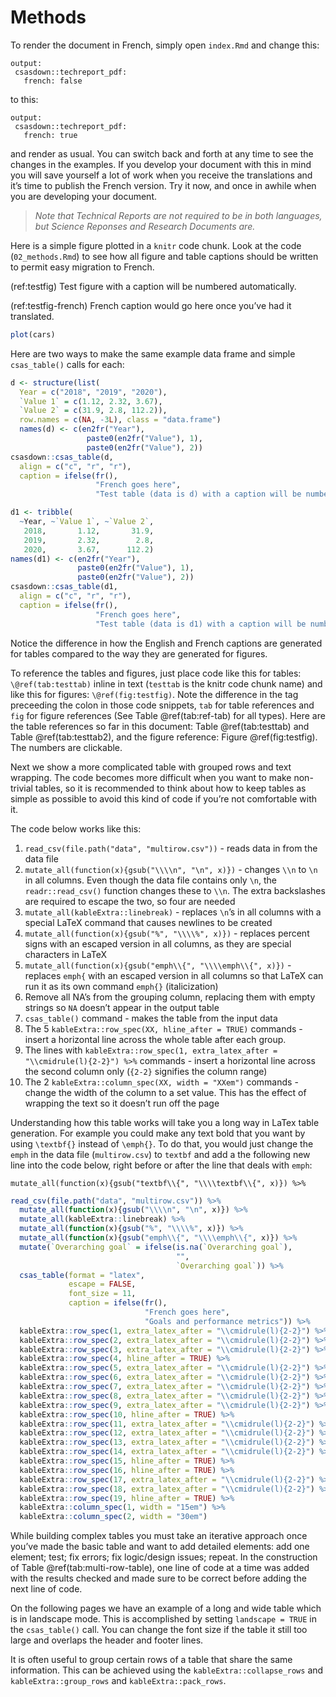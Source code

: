 # Methods

To render the document in French, simply open `index.Rmd` and change this:

````
output:
 csasdown::techreport_pdf:
   french: false
````
to this:
````
output:
 csasdown::techreport_pdf:
   french: true
````
and render as usual. You can switch back and forth at any time to see the changes in the examples. If you develop your document with this in mind you will save yourself a lot of work when you receive the translations and it's time to publish the French version. Try it now, and once in awhile when you are developing your document.

> *Note that Technical Reports are not required to be in both languages, but Science Reponses and Research Documents are.*

Here is a simple figure plotted in a `knitr` code chunk. Look at the code (`02_methods.Rmd`) to see how all figure and table captions should be written to permit easy migration to French.

(ref:testfig) Test figure with a caption will be numbered automatically.

(ref:testfig-french) French caption would go here once you've had it translated.

```r
plot(cars)
```

Here are two ways to make the same example data frame and simple `csas_table()` calls for each: 

```r
d <- structure(list(
  Year = c("2018", "2019", "2020"), 
  `Value 1` = c(1.12, 2.32, 3.67), 
  `Value 2` = c(31.9, 2.8, 112.2)), 
  row.names = c(NA, -3L), class = "data.frame")
  names(d) <- c(en2fr("Year"),
                 paste0(en2fr("Value"), 1),
                 paste0(en2fr("Value"), 2))
csasdown::csas_table(d,
  align = c("c", "r", "r"),
  caption = ifelse(fr(),
                   "French goes here",
                   "Test table (data is d) with a caption will be numbered automatically."))
```

```r
d1 <- tribble(
  ~Year, ~`Value 1`, ~`Value 2`,
   2018,       1.12,       31.9,
   2019,       2.32,        2.8,
   2020,       3.67,      112.2)
names(d1) <- c(en2fr("Year"),
               paste0(en2fr("Value"), 1),
               paste0(en2fr("Value"), 2))
csasdown::csas_table(d1,
  align = c("c", "r", "r"),
  caption = ifelse(fr(),
                   "French goes here",
                   "Test table (data is d1) with a caption will be numbered automatically."))
```

Notice the difference in how the English and French captions are generated for tables compared to the way they are generated for figures.

To reference the tables and figures, just place code like this for tables: `\@ref(tab:testtab)` inline in text (`testtab` is the knitr code chunk name) and like this for figures: `\@ref(fig:testfig)`. Note the difference in the tag preceeding the colon in those code snippets, `tab` for table references and `fig` for figure references (See Table \@ref(tab:ref-tab) for all types). Here are the table references so far in this document: Table \@ref(tab:testtab) and Table \@ref(tab:testtab2), and the figure reference: Figure \@ref(fig:testfig). The numbers are clickable.

Next we show a more complicated table with grouped rows and text wrapping. The code becomes more difficult when you want to make non-trivial tables, so it is recommended to think about how to keep tables as simple as possible to avoid this kind of code if you're not comfortable with it. 

The code below works like this:

1. `read_csv(file.path("data", "multirow.csv"))` - reads data in from the data file
2. `mutate_all(function(x){gsub("\\\\n", "\n", x)})` -  changes `\\n` to `\n` in all columns. Even though the data file contains only `\n`, the `readr::read_csv()` function changes these to `\\n`. The extra backslashes are required to escape the two, so four are needed
3. `mutate_all(kableExtra::linebreak)` -  replaces `\n`'s in all columns with a special LaTeX command that causes newlines to be created
4. `mutate_all(function(x){gsub("%", "\\\\%", x)})` - replaces percent signs with an escaped version in all columns, as they are special characters in LaTeX
5. `mutate_all(function(x){gsub("emph\\{", "\\\\emph\\{", x)})` - replaces `emph{` with an escaped version in all columns so that LaTeX can run it as its own command `emph{}` (italicization)
6. Remove all NA's from the grouping column, replacing them with empty strings so `NA` doesn't appear in the output table
7. `csas_table()` command - makes the table from the input data
8. The 5 `kableExtra::row_spec(XX, hline_after = TRUE)` commands - insert a horizontal line across the whole table after each group.
9. The lines with `kableExtra::row_spec(1, extra_latex_after = "\\cmidrule(l){2-2}") %>%` commands - insert a horizontal line across the second column only (`{2-2}` signifies the column range)
10. The 2 `kableExtra::column_spec(XX, width = "XXem")` commands - change the width of the column to a set value. This has the effect of wrapping the text so it doesn't run off the page

Understanding how this table works will take you a long way in LaTex table generation. For example you could make any text bold that you want by using `\textbf{}` instead of `\emph{}`. To do that, you would just change the `emph` in the data file (`multirow.csv`) to `textbf` and add a the following new line into the code below, right before or after the line that deals with `emph`:

`mutate_all(function(x){gsub("textbf\\{", "\\\\textbf\\{", x)}) %>%`

```r
read_csv(file.path("data", "multirow.csv")) %>% 
  mutate_all(function(x){gsub("\\\\n", "\n", x)}) %>% 
  mutate_all(kableExtra::linebreak) %>%
  mutate_all(function(x){gsub("%", "\\\\%", x)}) %>% 
  mutate_all(function(x){gsub("emph\\{", "\\\\emph\\{", x)}) %>% 
  mutate(`Overarching goal` = ifelse(is.na(`Overarching goal`),
                                     "",
                                     `Overarching goal`)) %>% 
  csas_table(format = "latex",
             escape = FALSE,
             font_size = 11,
             caption = ifelse(fr(),
                              "French goes here",
                              "Goals and performance metrics")) %>%
  kableExtra::row_spec(1, extra_latex_after = "\\cmidrule(l){2-2}") %>% 
  kableExtra::row_spec(2, extra_latex_after = "\\cmidrule(l){2-2}") %>% 
  kableExtra::row_spec(3, extra_latex_after = "\\cmidrule(l){2-2}") %>% 
  kableExtra::row_spec(4, hline_after = TRUE) %>% 
  kableExtra::row_spec(5, extra_latex_after = "\\cmidrule(l){2-2}") %>% 
  kableExtra::row_spec(6, extra_latex_after = "\\cmidrule(l){2-2}") %>% 
  kableExtra::row_spec(7, extra_latex_after = "\\cmidrule(l){2-2}") %>% 
  kableExtra::row_spec(8, extra_latex_after = "\\cmidrule(l){2-2}") %>% 
  kableExtra::row_spec(9, extra_latex_after = "\\cmidrule(l){2-2}") %>% 
  kableExtra::row_spec(10, hline_after = TRUE) %>% 
  kableExtra::row_spec(11, extra_latex_after = "\\cmidrule(l){2-2}") %>% 
  kableExtra::row_spec(12, extra_latex_after = "\\cmidrule(l){2-2}") %>% 
  kableExtra::row_spec(13, extra_latex_after = "\\cmidrule(l){2-2}") %>% 
  kableExtra::row_spec(14, extra_latex_after = "\\cmidrule(l){2-2}") %>% 
  kableExtra::row_spec(15, hline_after = TRUE) %>% 
  kableExtra::row_spec(16, hline_after = TRUE) %>% 
  kableExtra::row_spec(17, extra_latex_after = "\\cmidrule(l){2-2}") %>% 
  kableExtra::row_spec(18, extra_latex_after = "\\cmidrule(l){2-2}") %>% 
  kableExtra::row_spec(19, hline_after = TRUE) %>% 
  kableExtra::column_spec(1, width = "15em") %>%
  kableExtra::column_spec(2, width = "30em")

```

While building complex tables you must take an iterative approach once you've made the basic table and want to add detailed elements: add one element; test; fix errors; fix logic/design issues; repeat. In the construction of Table \@ref(tab:multi-row-table), one line of code at a time was added with the results checked and made sure to be correct before adding the next line of code.

On the following pages we have an example of a long and wide table which is in landscape mode. This is accomplished by setting `landscape = TRUE` in the `csas_table()` call. You can change the font size if the table it still too large and overlaps the header and footer lines.

\clearpage

<!-- clearpage ends the page, and also dumps out all floats.
Floats are things like tables and figures. -->
\begin{landscapepage}
```r
yrs <- 1:45
ages <- 1:15
widelong <- matrix(round(rnorm(length(yrs) * length(ages), 20), 4),
  nr = length(yrs),
  nc = length(ages),
  dimnames = list(year = yrs, age = ages))
widelong_df <- data.frame(cbind(yrs, widelong))

csasdown::csas_table(widelong_df,
  col.names = c("Year", as.character(ages)),
  caption = "A long and wide table",
  format = "latex",
  font_size = 8)
```
\end{landscapepage}
\clearpage

It is often useful to group certain rows of a table that share the same information. This can be achieved using the `kableExtra::collapse_rows` and `kableExtra::group_rows` and `kableExtra::pack_rows`.